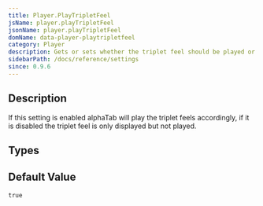 ```yaml
---
title: Player.PlayTripletFeel
jsName: player.playTripletFeel
jsonName: player.playTripletFeel
domName: data-player-playtripletfeel
category: Player
description: Gets or sets whether the triplet feel should be played or only displayed.
sidebarPath: /docs/reference/settings
since: 0.9.6
---
```



## Description

If this setting is enabled alphaTab will play the triplet feels accordingly, if it is disabled the triplet feel is only displayed but not played. 

<PropertyDescription metadata={metadata} />

## Types

<TypeTable>
    <TypeRow name="bool" />
</TypeTable>

## Default Value

`true`